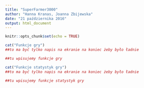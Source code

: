 ```yaml
---
title: "SuperFarmer3000"
author: "Hanna Kranas, Joanna Zbijewska"
date: "21 października 2016"
output: html_document
---
```


```r
knitr::opts_chunk$set(echo = TRUE)
```

```r
cat("Funkcje gry")
##to ma być tylko napis na ekranie na koniec żeby było ładnie

```

```r
##tu wpisujemy funkcje gry
```

```r
cat("Funkcje statystyk gry")
##to ma być tylko napis na ekranie na koniec żeby było ładnie

```

```r
##tu wpisujemy funkcje statystyk gry
```